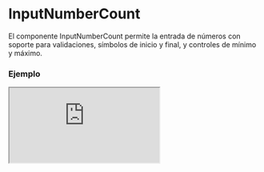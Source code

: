 
# InputNumberCount

El componente InputNumberCount permite la entrada de números con soporte para validaciones, símbolos de inicio y final, y controles de mínimo y máximo.

### Ejemplo

<Iframe minHeightIframe="30dvh" src="https://fenextjs-component-storybook.vercel.app/iframe.html?args=&id=input-inputnumbercount--index&viewMode=story" />

### Importacion

Para importar el componente InputNumberCount, se puede hacer desde fenextjs

```tsx copy
import { InputNumberCount } from "fenextjs";
```

### Parametros

| Parametro | Tipo | Requerido | Default | Descripcion |
| --------- | ---- | --------- | ------- | ----------- |
| symbolInit | string | no | '$' | El símbolo que se muestra al inicio del valor numérico en el campo. |
| symbolFinal | string | no | '' | El símbolo que se muestra al final del valor numérico en el campo. |
| defaultValue | number \| '' | no | '' | El valor predeterminado del input. |
| value | number \| '' | no | undefined | El valor actual del input. |
| onChange | (v: number \| '') =\> void | no | undefined | Función que se ejecuta cuando el valor del input cambia. |
| min | number | no | -Infinity | El valor mínimo permitido para el input. |
| max | number | no | Infinity | El valor máximo permitido para el input. |
| aplyMin | boolean | no | false | Si se debe aplicar la restricción mínima. |
| aplyMax | boolean | no | true | Si se debe aplicar la restricción máxima. |
| minError | string | no | undefined | Mensaje de error cuando el valor es menor que el mínimo permitido. |
| maxError | string | no | undefined | Mensaje de error cuando el valor es mayor que el máximo permitido. |
| validator | FenextjsValidatorClass\<number\> | no | undefined | Instancia de FenextjsValidator para validaciones personalizadas. |
| optionsParseNumber | Intl.NumberFormatOptions | no | undefined | Opciones para formatear el número. |

### Storybook

Para ver el storybook del componente lo puede hacer con este [link](https://fenextjs-component-storybook.vercel.app/?path=/story/input-inputnumbercount--index)

### Usos

- InputNumberCount básico

```tsx copy
<InputNumberCount />
```

- InputNumberCount con símbolos personalizados

```tsx copy
<InputNumberCount symbolInit="€" symbolFinal="EUR" />
```

- InputNumberCount con valores mínimo y máximo

```tsx copy
<InputNumberCount min={10} max={100} />
```

- InputNumberCount con validación personalizada

```tsx copy
<InputNumberCount validator={customValidator} />
```

